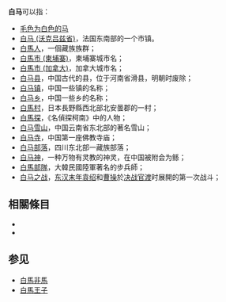 '''白马'''可以指：
* [[白色_(马)|毛色为白色的马]]
* [[白马_(沃克吕兹省)|白马 (沃克吕兹省)]]，法国东南部的一个市镇。
* [[白馬人|白馬人]]，一個藏族族群；
* [[白馬市_(柬埔寨)|白馬市 (柬埔寨)]]，柬埔寨城市名；
* [[白馬市_(加拿大)|白馬市 (加拿大)]]，加拿大城市名；
* [[白马县|白马县]]，中国古代的县，位于河南省滑县，明朝时废除；
* [[白马镇|白马镇]]，中国一些镇的名称；
* [[白马乡|白马乡]]，中国一些乡的名称；
* [[白馬村|白馬村]]，日本長野縣西北部北安曇郡的一村；
* [[白馬探|白馬探]]，《名偵探柯南》中的人物；
* [[白马雪山|白马雪山]]，中国云南省东北部的著名雪山；
* [[白马寺|白马寺]]，中国第一座佛教寺庙；
* [[白马部落|白马部落]]，四川东北部一藏族部落；
* [[白马神|白马神]]，一种万物有灵教的神灵，在中国被附会为鲧；
* [[白馬部隊|白馬部隊]]，大韓民國陸軍著名的步兵師；
* [[白马之战|白马之战]]，[[东汉末年|东汉末年]][[袁绍|袁绍]]和[[曹操|曹操]]於[[官渡之战|决战官渡]]时展開的第一次战斗；

== 相關條目 ==
*{{lookfrom}}
*{{lookfrom|白馬}}

== 参见 ==
* [[白馬非馬|白馬非馬]]
* [[白馬王子|白馬王子]]

{{disambig|CAT=二字消歧义}}